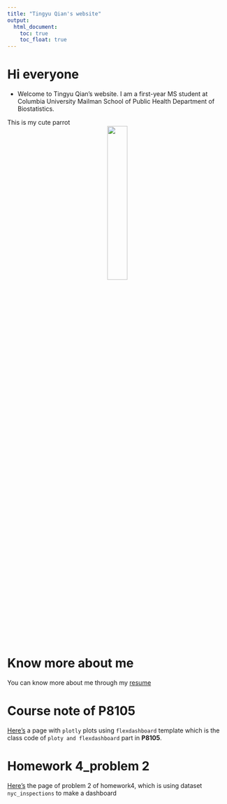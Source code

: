 ```yaml
---
title: "Tingyu Qian's website"
output: 
  html_document:
    toc: true
    toc_float: true
---
```


# Hi everyone
* Welcome to Tingyu Qian's website. I am a first-year MS student at Columbia University Mailman School of Public Health Department of Biostatistics.

This is my cute parrot
<center>
![](IMG_9369.jpeg){width=30%}
</center>

# Know more about me

You can know more about me through my [resume](resume.html)

# Course note of P8105

[Here's](ploty.html) a page with `plotly` plots using `flexdashboard` template which is the class code of `ploty and flexdashboard` part in **P8105**.

# Homework 4_problem 2
[Here's](dashboard.html) the page of problem 2 of homework4, which is using dataset `nyc_inspections` to make a dashboard